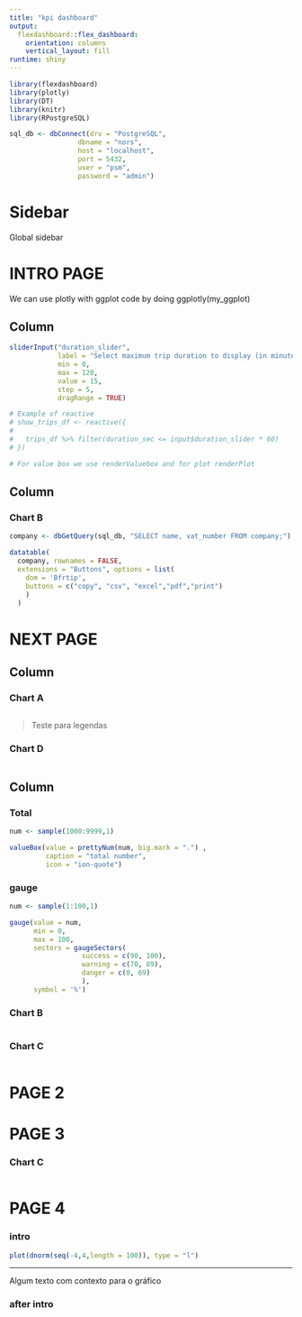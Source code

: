 ---
title: "kpi dashboard"
output: 
  flexdashboard::flex_dashboard:
    orientation: columns
    vertical_layout: fill
runtime: shiny
---

```{r libraries, include=FALSE}
library(flexdashboard)
library(plotly)
library(DT)
library(knitr)
library(RPostgreSQL)
```

```{r db connection, include = FALSE}
sql_db <- dbConnect(drv = "PostgreSQL", 
                 dbname = "nors",
                 host = "localhost",
                 port = 5432,
                 user = "psm",
                 password = "admin")
```


Sidebar {.sidebar}
====================

Global sidebar


INTRO PAGE
=======================================================================

We can use plotly with ggplot code by doing ggplotly(my_ggplot)

Column {data-width=200, .sidebar}
-----------------------------------------------------------------------

```{r}

sliderInput("duration_slider",
            label = "Select maximum trip duration to display (in minutes)",
            min = 0,
            max = 120,
            value = 15,
            step = 5,
            dragRange = TRUE)

# Example of reactive
# show_trips_df <- reactive({
#   
#   trips_df %>% filter(duration_sec <= input$duration_slider * 60)
# })

# For value box we use renderValuebox and for plot renderPlot

```


Column {data-width=800}
-----------------------------------------------------------------------

### Chart B

```{r}
company <- dbGetQuery(sql_db, "SELECT name, vat_number FROM company;")

datatable(
  company, rownames = FALSE,
  extensions = "Buttons", options = list(
    dom = 'Bfrtip',
    buttons = c("copy", "csv", "excel","pdf","print")
    )
  )
```



NEXT PAGE
=======================================================================


Column {data-width=650, .tabset}
-----------------------------------------------------------------------

### Chart A

```{r}

```

> Teste para legendas

### Chart D

```{r}

```

Column {data-width=350}
-----------------------------------------------------------------------

### Total
```{r}
num <- sample(1000:9999,1)

valueBox(value = prettyNum(num, big.mark = ".") ,
         caption = "total number",
         icon = "ion-quote")

```


### gauge
```{r}
num <- sample(1:100,1)

gauge(value = num,
      min = 0,
      max = 100,
      sectors = gaugeSectors(
                  success = c(90, 100), 
                  warning = c(70, 89), 
                  danger = c(0, 69)
                  ),
      symbol = '%')


```


### Chart B

```{r}

```

### Chart C

```{r}

```

PAGE 2 {data-navmenu=More}
=======================================================================


PAGE 3 {data-navmenu=More}
=======================================================================

### Chart C

```{r}

```

PAGE 4 {data-navmenu=More  .storyboard}
=======================================================================

### intro

```{r}

plot(dnorm(seq(-4,4,length = 100)), type = "l")

```

***

Algum texto com contexto para o gráfico

### after intro

```{r}

```

